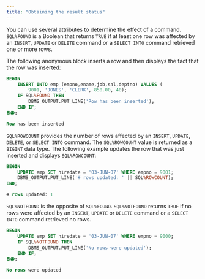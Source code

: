 ```yaml
---
title: "Obtaining the result status"
---
```


<div id="obtaining_the_result_status" class="registered_link"></div>

You can use several attributes to determine the effect of a command. `SQL%FOUND` is a Boolean that returns `TRUE` if at least one row was affected by an `INSERT`, `UPDATE` or `DELETE` command or a `SELECT INTO` command retrieved one or more rows.

The following anonymous block inserts a row and then displays the fact that the row was inserted:

```sql
BEGIN
    INSERT INTO emp (empno,ename,job,sal,deptno) VALUES (
        9001, 'JONES', 'CLERK', 850.00, 40);
    IF SQL%FOUND THEN
        DBMS_OUTPUT.PUT_LINE('Row has been inserted');
    END IF;
END;

Row has been inserted
```

`SQL%ROWCOUNT` provides the number of rows affected by an `INSERT`, `UPDATE`, `DELETE`, or `SELECT INTO` command. The `SQL%ROWCOUNT` value is returned as a `BIGINT` data type. The following example updates the row that was just inserted and displays `SQL%ROWCOUNT`:

```sql
BEGIN
    UPDATE emp SET hiredate = '03-JUN-07' WHERE empno = 9001;
    DBMS_OUTPUT.PUT_LINE('# rows updated: ' || SQL%ROWCOUNT);
END;

# rows updated: 1
```

`SQL%NOTFOUND` is the opposite of `SQL%FOUND`. `SQL%NOTFOUND` returns `TRUE` if no rows were affected by an `INSERT`, `UPDATE` or `DELETE` command or a `SELECT INTO` command retrieved no rows.

```sql
BEGIN
    UPDATE emp SET hiredate = '03-JUN-07' WHERE empno = 9000;
    IF SQL%NOTFOUND THEN
        DBMS_OUTPUT.PUT_LINE('No rows were updated');
    END IF;
END;

No rows were updated
```
